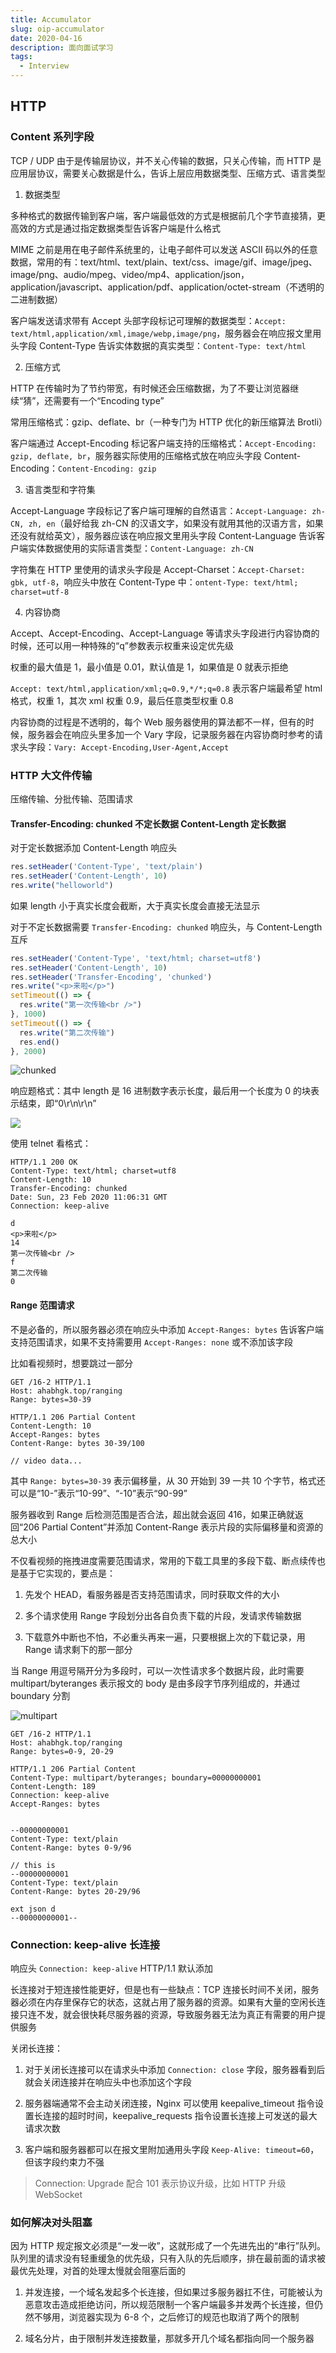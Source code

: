 ```yaml
---
title: Accumulator
slug: oip-accumulator
date: 2020-04-16
description: 面向面试学习
tags:
  - Interview
---
```


## HTTP

### Content 系列字段

TCP / UDP 由于是传输层协议，并不关心传输的数据，只关心传输，而 HTTP 是应用层协议，需要关心数据是什么，告诉上层应用数据类型、压缩方式、语言类型

1. 数据类型

多种格式的数据传输到客户端，客户端最低效的方式是根据前几个字节直接猜，更高效的方式是通过指定数据类型告诉客户端是什么格式

MIME 之前是用在电子邮件系统里的，让电子邮件可以发送 ASCII 码以外的任意数据，常用的有：text/html、text/plain、text/css、image/gif、image/jpeg、image/png、audio/mpeg、video/mp4、application/json，application/javascript、application/pdf、application/octet-stream（不透明的二进制数据）

客户端发送请求带有 Accept 头部字段标记可理解的数据类型：`Accept: text/html,application/xml,image/webp,image/png`，服务器会在响应报文里用头字段 Content-Type 告诉实体数据的真实类型：`Content-Type: text/html`

2. 压缩方式

HTTP 在传输时为了节约带宽，有时候还会压缩数据，为了不要让浏览器继续“猜”，还需要有一个“Encoding type”

常用压缩格式：gzip、deflate、br（一种专门为 HTTP 优化的新压缩算法 Brotli）

客户端通过 Accept-Encoding 标记客户端支持的压缩格式：`Accept-Encoding: gzip, deflate, br`，服务器实际使用的压缩格式放在响应头字段 Content-Encoding：`Content-Encoding: gzip`

3. 语言类型和字符集

Accept-Language 字段标记了客户端可理解的自然语言：`Accept-Language: zh-CN, zh, en`（最好给我 zh-CN 的汉语文字，如果没有就用其他的汉语方言，如果还没有就给英文），服务器应该在响应报文里用头字段 Content-Language 告诉客户端实体数据使用的实际语言类型：`Content-Language: zh-CN`

字符集在 HTTP 里使用的请求头字段是 Accept-Charset：`Accept-Charset: gbk, utf-8`，响应头中放在 Content-Type 中：`ontent-Type: text/html; charset=utf-8`

4. 内容协商

Accept、Accept-Encoding、Accept-Language 等请求头字段进行内容协商的时候，还可以用一种特殊的“q”参数表示权重来设定优先级

权重的最大值是 1，最小值是 0.01，默认值是 1，如果值是 0 就表示拒绝

`Accept: text/html,application/xml;q=0.9,*/*;q=0.8` 表示客户端最希望 html 格式，权重 1，其次 xml 权重 0.9，最后任意类型权重 0.8

内容协商的过程是不透明的，每个 Web 服务器使用的算法都不一样，但有的时候，服务器会在响应头里多加一个 Vary 字段，记录服务器在内容协商时参考的请求头字段：`Vary: Accept-Encoding,User-Agent,Accept`

### HTTP 大文件传输

压缩传输、分批传输、范围请求

#### Transfer-Encoding: chunked 不定长数据 Content-Length 定长数据

对于定长数据添加 Content-Length 响应头

```js
res.setHeader('Content-Type', 'text/plain')
res.setHeader('Content-Length', 10)
res.write("helloworld")
```

如果 length 小于真实长度会截断，大于真实长度会直接无法显示

对于不定长数据需要 `Transfer-Encoding: chunked` 响应头，与 Content-Length 互斥

```js
res.setHeader('Content-Type', 'text/html; charset=utf8')
res.setHeader('Content-Length', 10)
res.setHeader('Transfer-Encoding', 'chunked')
res.write("<p>来啦</p>")
setTimeout(() => {
  res.write("第一次传输<br />")
}, 1000)
setTimeout(() => {
  res.write("第二次传输")
  res.end()
}, 2000)
```

![chunked](./images/chunked.gif)

响应题格式：其中 length 是 16 进制数字表示长度，最后用一个长度为 0 的块表示结束，即“0\r\n\r\n”

![](./images/chunked-format.png)

使用 telnet 看格式：

```http
HTTP/1.1 200 OK
Content-Type: text/html; charset=utf8
Content-Length: 10
Transfer-Encoding: chunked
Date: Sun, 23 Feb 2020 11:06:31 GMT
Connection: keep-alive

d
<p>来啦</p>
14
第一次传输<br />
f
第二次传输
0
```

#### Range 范围请求

不是必备的，所以服务器必须在响应头中添加 `Accept-Ranges: bytes` 告诉客户端支持范围请求，如果不支持需要用 `Accept-Ranges: none` 或不添加该字段

比如看视频时，想要跳过一部分

```http
GET /16-2 HTTP/1.1
Host: ahabhgk.top/ranging
Range: bytes=30-39
```

```http
HTTP/1.1 206 Partial Content
Content-Length: 10
Accept-Ranges: bytes
Content-Range: bytes 30-39/100

// video data...
```

其中 `Range: bytes=30-39` 表示偏移量，从 30 开始到 39 一共 10 个字节，格式还可以是“10-”表示“10-99”、“-10”表示“90-99”

服务器收到 Range 后检测范围是否合法，超出就会返回 416，如果正确就返回“206 Partial Content”并添加 Content-Range 表示片段的实际偏移量和资源的总大小

不仅看视频的拖拽进度需要范围请求，常用的下载工具里的多段下载、断点续传也是基于它实现的，要点是：

1. 先发个 HEAD，看服务器是否支持范围请求，同时获取文件的大小

2. 多个请求使用 Range 字段划分出各自负责下载的片段，发请求传输数据

3. 下载意外中断也不怕，不必重头再来一遍，只要根据上次的下载记录，用 Range 请求剩下的那一部分

当 Range 用逗号隔开分为多段时，可以一次性请求多个数据片段，此时需要 multipart/byteranges 表示报文的 body 是由多段字节序列组成的，并通过 boundary 分割

![multipart](./images/multipart.png)

```http
GET /16-2 HTTP/1.1
Host: ahabhgk.top/ranging
Range: bytes=0-9, 20-29
```

```http
HTTP/1.1 206 Partial Content
Content-Type: multipart/byteranges; boundary=00000000001
Content-Length: 189
Connection: keep-alive
Accept-Ranges: bytes


--00000000001
Content-Type: text/plain
Content-Range: bytes 0-9/96

// this is
--00000000001
Content-Type: text/plain
Content-Range: bytes 20-29/96

ext json d
--00000000001--
```

### Connection: keep-alive 长连接

响应头 `Connection: keep-alive` HTTP/1.1 默认添加

长连接对于短连接性能更好，但是也有一些缺点：TCP 连接长时间不关闭，服务器必须在内存里保存它的状态，这就占用了服务器的资源。如果有大量的空闲长连接只连不发，就会很快耗尽服务器的资源，导致服务器无法为真正有需要的用户提供服务

关闭长连接：

1. 对于关闭长连接可以在请求头中添加 `Connection: close` 字段，服务器看到后就会关闭连接并在响应头中也添加这个字段

2. 服务器端通常不会主动关闭连接，Nginx 可以使用 keepalive_timeout 指令设置长连接的超时时间，keepalive_requests 指令设置长连接上可发送的最大请求次数

3. 客户端和服务器都可以在报文里附加通用头字段 `Keep-Alive: timeout=60`，但该字段约束力不强

> Connection: Upgrade 配合 101 表示协议升级，比如 HTTP 升级 WebSocket

### 如何解决对头阻塞

因为 HTTP 规定报文必须是“一发一收”，这就形成了一个先进先出的“串行”队列。队列里的请求没有轻重缓急的优先级，只有入队的先后顺序，排在最前面的请求被最优先处理，对首的处理太慢就会阻塞后面的

1. 并发连接，一个域名发起多个长连接，但如果过多服务器扛不住，可能被认为恶意攻击造成拒绝访问，所以规范限制一个客户端最多并发两个长连接，但仍然不够用，浏览器实现为 6-8 个，之后修订的规范也取消了两个的限制

2. 域名分片，由于限制并发连接数量，那就多开几个域名都指向同一个服务器

